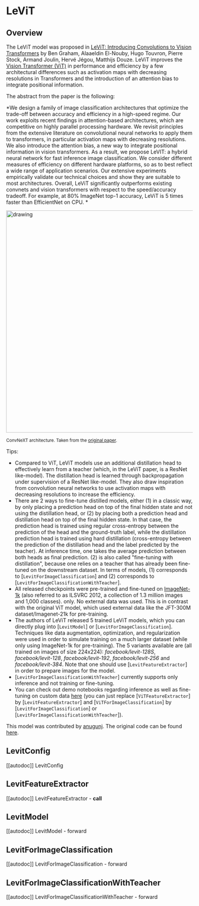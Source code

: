 <!--Copyright 2022 The HuggingFace Team. All rights reserved.

Licensed under the Apache License, Version 2.0 (the "License"); you may not use this file except in compliance with
the License. You may obtain a copy of the License at

http://www.apache.org/licenses/LICENSE-2.0

Unless required by applicable law or agreed to in writing, software distributed under the License is distributed on
an "AS IS" BASIS, WITHOUT WARRANTIES OR CONDITIONS OF ANY KIND, either express or implied. See the License for the
specific language governing permissions and limitations under the License.
-->

# LeViT

## Overview

The LeViT model was proposed in [LeViT: Introducing Convolutions to Vision Transformers](https://arxiv.org/abs/2104.01136) by Ben Graham, Alaaeldin El-Nouby, Hugo Touvron, Pierre Stock, Armand Joulin, Hervé Jégou, Matthijs Douze. LeViT improves the [Vision Transformer (ViT)](vit) in performance and efficiency by a few architectural differences such as activation maps with decreasing resolutions in Transformers and the introduction of an attention bias to integrate positional information.

The abstract from the paper is the following:

*We design a family of image classification architectures that optimize the trade-off between accuracy
and efficiency in a high-speed regime. Our work exploits recent findings in attention-based architectures, 
which are competitive on highly parallel processing hardware. We revisit principles from the extensive 
literature on convolutional neural networks to apply them to transformers, in particular activation maps 
with decreasing resolutions. We also introduce the attention bias, a new way to integrate positional information
in vision transformers. As a result, we propose LeVIT: a hybrid neural network for fast inference image classification. 
We consider different measures of efficiency on different hardware platforms, so as to best reflect a wide range of 
application scenarios. Our extensive experiments empirically validate our technical choices and show they are suitable 
to most architectures. Overall, LeViT significantly outperforms existing convnets and vision transformers with respect 
to the speed/accuracy tradeoff. For example, at 80% ImageNet top-1 accuracy, LeViT is 5 times faster than EfficientNet on CPU. *

<img src="https://huggingface.co/datasets/huggingface/documentation-images/resolve/main/levit_architecture.png"
alt="drawing" width="600"/> 

<small> ConvNeXT architecture. Taken from the <a href="https://arxiv.org/abs/2201.03545">original paper</a>.</small>


Tips:

- Compared to ViT, LeViT models use an additional distillation head to effectively learn from a teacher (which, in the LeViT paper, is a ResNet like-model). The distillation head is learned through backpropagation under supervision of a ResNet like-model. They also draw inspiration from convolution neural networks to use activation maps with decreasing resolutions to increase the efficiency.
- There are 2 ways to fine-tune distilled models, either (1) in a classic way, by only placing a prediction head on top
  of the final hidden state and not using the distillation head, or (2) by placing both a prediction head and distillation 
  head on top of the final hidden state. In that case, the prediction head is trained using regular cross-entropy between 
  the prediction of the head and the ground-truth label, while the distillation prediction head is trained using hard distillation 
  (cross-entropy between the prediction of the distillation head and the label predicted by the teacher). At inference time, 
  one takes the average prediction between both heads as final prediction. (2) is also called "fine-tuning with distillation", 
  because one relies on a teacher that has already been fine-tuned on the downstream dataset. In terms of models, (1) corresponds 
  to [`LevitForImageClassification`] and (2) corresponds to [`LevitForImageClassificationWithTeacher`].
- All released checkpoints were pre-trained and fine-tuned on  [ImageNet-1k](https://huggingface.co/datasets/imagenet-1k) 
  (also referred to as ILSVRC 2012, a collection of 1.3 million images and 1,000 classes). only. No external data was used. This is in
  contrast with the original ViT model, which used external data like the JFT-300M dataset/Imagenet-21k for
  pre-training.
- The authors of LeViT released 5 trained LeViT models, which you can directly plug into [`LevitModel`] or [`LevitForImageClassification`]. 
  Techniques like data augmentation, optimization, and regularization were used in order to simulate training on a much larger dataset
  (while only using ImageNet-1k for pre-training). The 5 variants available are (all trained on images of size 224x224):
  *facebook/levit-128S*, *facebook/levit-128*, *facebook/levit-192*, *facebook/levit-256* and
  *facebook/levit-384*. Note that one should use [`LevitFeatureExtractor`] in order to
  prepare images for the model.
- [`LevitForImageClassificationWithTeacher`] currently supports only inference and not training or fine-tuning.
- You can check out demo notebooks regarding inference as well as fine-tuning on custom data [here](https://github.com/NielsRogge/Transformers-Tutorials/tree/master/VisionTransformer) 
  (you can just replace [`ViTFeatureExtractor`] by [`LevitFeatureExtractor`] and [`ViTForImageClassification`] by [`LevitForImageClassification`] or [`LevitForImageClassificationWithTeacher`]).

This model was contributed by [anugunj](https://huggingface.co/anugunj). The original code can be found [here](https://github.com/facebookresearch/LeViT).


## LevitConfig

[[autodoc]] LevitConfig

## LevitFeatureExtractor

[[autodoc]] LevitFeatureExtractor
    - __call__

## LevitModel

[[autodoc]] LevitModel
    - forward

## LevitForImageClassification

[[autodoc]] LevitForImageClassification
    - forward

## LevitForImageClassificationWithTeacher

[[autodoc]] LevitForImageClassificationWithTeacher
    - forward
